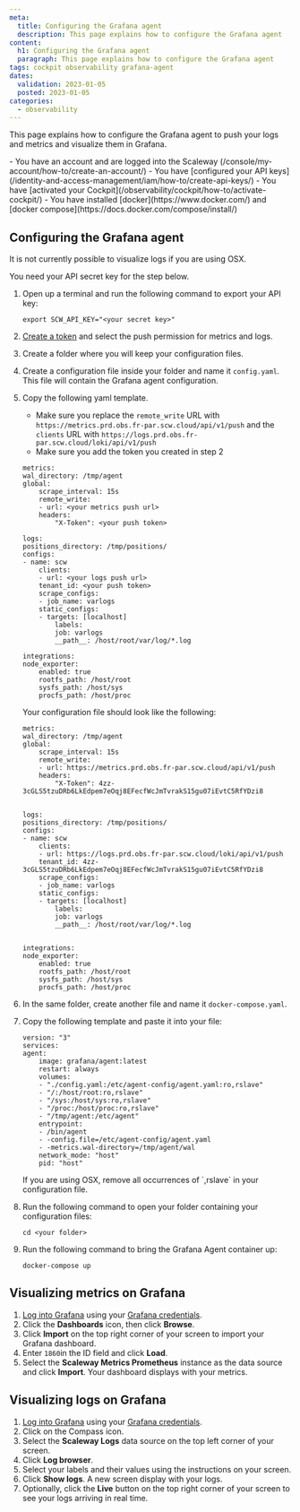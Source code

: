 ```yaml
---
meta:
  title: Configuring the Grafana agent
  description: This page explains how to configure the Grafana agent
content:
  h1: Configuring the Grafana agent
  paragraph: This page explains how to configure the Grafana agent
tags: cockpit observability grafana-agent
dates:
  validation: 2023-01-05
  posted: 2023-01-05
categories:
  - observability
---
```


This page explains how to configure the Grafana agent to push your logs and metrics and visualize them in Grafana.

<Macro id="iam-requirements" />

<Message type="requirement">
  - You have an account and are logged into the Scaleway (/console/my-account/how-to/create-an-account/)
  - You have [configured your API keys](/identity-and-access-management/iam/how-to/create-api-keys/)
  - You have [activated your Cockpit](/observability/cockpit/how-to/activate-cockpit/)
  - You have installed [docker](https://www.docker.com/) and [docker compose](https://docs.docker.com/compose/install/)
</Message>

## Configuring the Grafana agent

<Message type="important">
 It is not currently possible to visualize logs if you are using OSX.
</Message>

You need your API secret key for the step below.

1. Open up a terminal and run the following command to export your API key:

    ```
    export SCW_API_KEY="<your secret key>"
    ```
2. [Create a token](/observability/cockpit/how-to/create-token/) and select the push permission for metrics and logs.
3. Create a folder where you will keep your configuration files.
4. Create a configuration file inside your folder and name it `config.yaml`. This file will contain the Grafana agent configuration.
5. Copy the following yaml template.
    <Message type="important">
     - Make sure you replace the `remote_write` URL with `https://metrics.prd.obs.fr-par.scw.cloud/api/v1/push` and the `clients` URL with `https://logs.prd.obs.fr-par.scw.cloud/loki/api/v1/push`
     - Make sure you add the token you created in step 2
    </Message>

    ```
    metrics:
    wal_directory: /tmp/agent
    global:
        scrape_interval: 15s
        remote_write:
        - url: <your metrics push url>
        headers:
            "X-Token": <your push token>

    logs:
    positions_directory: /tmp/positions/
    configs:
    - name: scw
        clients:
        - url: <your logs push url>
        tenant_id: <your push token>
        scrape_configs:
        - job_name: varlogs
        static_configs:
        - targets: [localhost]
            labels:
            job: varlogs
            __path__: /host/root/var/log/*.log

    integrations:
    node_exporter:
        enabled: true
        rootfs_path: /host/root
        sysfs_path: /host/sys
        procfs_path: /host/proc
    ```
    Your configuration file should look like the following:

    ```
    metrics:
    wal_directory: /tmp/agent
    global:
        scrape_interval: 15s
        remote_write:
        - url: https://metrics.prd.obs.fr-par.scw.cloud/api/v1/push
        headers:
            "X-Token": 4zz-3cGLS5tzuDRb6LkEdpem7eOqj8EFecfWcJmTvrakS15gu07iEvtC5RfYDzi8


    logs:
    positions_directory: /tmp/positions/
    configs:
    - name: scw
        clients:
        - url: https://logs.prd.obs.fr-par.scw.cloud/loki/api/v1/push
        tenant_id: 4zz-3cGLS5tzuDRb6LkEdpem7eOqj8EFecfWcJmTvrakS15gu07iEvtC5RfYDzi8
        scrape_configs:
        - job_name: varlogs
        static_configs:
        - targets: [localhost]
            labels:
            job: varlogs
            __path__: /host/root/var/log/*.log


    integrations:
    node_exporter:
        enabled: true
        rootfs_path: /host/root
        sysfs_path: /host/sys
        procfs_path: /host/proc
    ```
6. In the same folder, create another file and name it `docker-compose.yaml`.
7. Copy the following template and paste it into your file:

    ```
    version: "3"
    services:
    agent:
        image: grafana/agent:latest
        restart: always
        volumes:
        - "./config.yaml:/etc/agent-config/agent.yaml:ro,rslave"
        - "/:/host/root:ro,rslave"
        - "/sys:/host/sys:ro,rslave"
        - "/proc:/host/proc:ro,rslave"
        - "/tmp/agent:/etc/agent"
        entrypoint:
        - /bin/agent
        - -config.file=/etc/agent-config/agent.yaml
        - -metrics.wal-directory=/tmp/agent/wal
        network_mode: "host"
        pid: "host"
    ```
    <Message type="important">
     If you are using OSX, remove all occurrences of `,rslave` in your configuration file.
    </Message>

8. Run the following command to open your folder containing your configuration files:

    ```
    cd <your folder>
    ```
9. Run the following command to bring the Grafana Agent container up:

    ```
    docker-compose up
    ```

## Visualizing metrics on Grafana

1. [Log into Grafana](/observability/cockpit/how-to/access-grafana-and-managed-dashboards/) using your [Grafana credentials](/observability/cockpit/how-to/retrieve-grafana-credentials/).
2. Click the **Dashboards** icon, then click **Browse**.
    <Lightbox src="scaleway_obs_dashboards_browse.webp" alt="" />
3. Click **Import** on the top right corner of your screen to import your Grafana dashboard.
4. Enter `1860`in the ID field and click **Load**.
    <Lightbox src="scaleway_obs_import_dashboard.webp" alt="" />
5. Select the **Scaleway Metrics Prometheus** instance as the data source and click **Import**. Your dashboard displays with your metrics.

## Visualizing logs on Grafana

1. [Log into Grafana](/observability/cockpit/how-to/access-grafana-and-managed-dashboards/) using your [Grafana credentials](/observability/cockpit/how-to/retrieve-grafana-credentials/).
2. Click on the Compass icon.
    <Lightbox src="scaleway_obs_compass.webp" alt="" />
3. Select the **Scaleway Logs** data source on the top left corner of your screen.
4. Click **Log browser**.
5. Select your labels and their values using the instructions on your screen.
6. Click **Show logs**. A new screen display with your logs.
7. Optionally, click the **Live** button on the top right corner of your screen to see your logs arriving in real time.





